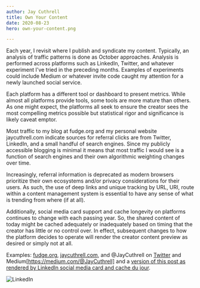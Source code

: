 ---
author: Jay Cuthrell
title: Own Your Content
date: 2020-08-23
hero: own-your-content.png

---

Each year, I revisit where I publish and syndicate my content. Typically, an analysis of traffic patterns is done as October approaches. Analysis is performed across platforms such as LinkedIn, Twitter, and whatever experiment I've tried in the preceding months. Examples of experiments could include Medium or whatever invite code caught my attention for a newly launched social service.

Each platform has a different tool or dashboard to present metrics. While almost all platforms provide tools, some tools are more mature than others. As one might expect, the platforms all seek to ensure the creator sees the most compelling metrics possible but statistical rigor and significance is likely caveat emptor.

Most traffic to my blog at fudge.org and my personal website jaycuthrell.com indicate sources for referral clicks are from Twitter, LinkedIn, and a small handful of search engines. Since my publicly accessible blogging is minimal it means that most traffic I would see is a function of search engines and their own algorithmic weighting changes over time.

Increasingly, referral information is deprecated as modern browsers prioritize their own ecosystems and/or privacy considerations for their users. As such, the use of deep links and unique tracking by URL, URI, route within a content management system is essential to have any sense of what is trending from where (if at all).

Additionally, social media card support and cache longevity on platforms continues to change with each passing year. So, the shared content of today might be cached adequately or inadequately based on timing that the creator has little or no control over. In effect, subsequent changes to how the platform decides to operate will render the creator content preview as desired or simply not at all.

Examples: [fudge.org](https://fudge.org), [jaycuthrell.com](https://jaycuthrell.com), and @JayCuthrell on [Twitter](https://twitter.com/JayCuthrell) and Medium[https://medium.com/@JayCuthrell] and a [version of this post as rendered by LinkedIn social media card and cache du jour](https://www.linkedin.com/pulse/period-reminder-own-your-content-jay-cuthrell/?published=t&trackingId=tcWCeZ5bTO%2B5KcJHa0OWYw%3D%3D).

![LinkedIn](./2020-08-23-145744.png)